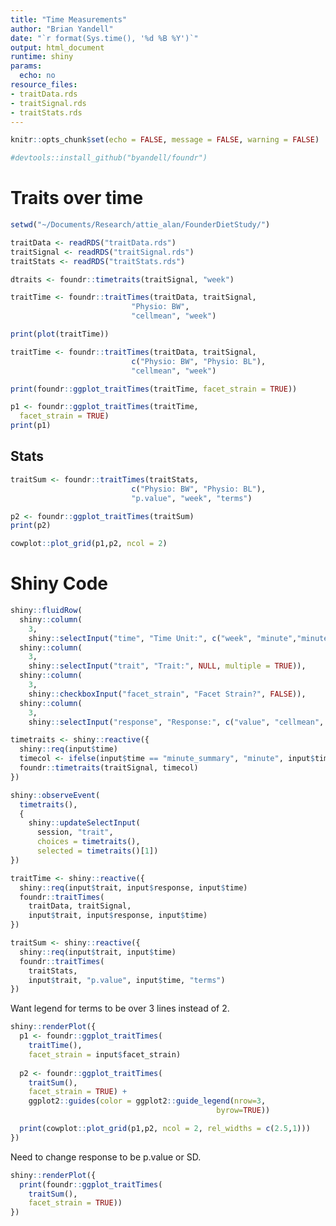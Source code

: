 ```yaml
---
title: "Time Measurements"
author: "Brian Yandell"
date: "`r format(Sys.time(), '%d %B %Y')`"
output: html_document
runtime: shiny
params:
  echo: no
resource_files:
- traitData.rds
- traitSignal.rds
- traitStats.rds
---
```


```r
knitr::opts_chunk$set(echo = FALSE, message = FALSE, warning = FALSE)
```

```r
#devtools::install_github("byandell/foundr")
```

# Traits over time

```r
setwd("~/Documents/Research/attie_alan/FounderDietStudy/")
```

```r
traitData <- readRDS("traitData.rds")
traitSignal <- readRDS("traitSignal.rds")
traitStats <- readRDS("traitStats.rds")
```

```r
dtraits <- foundr::timetraits(traitSignal, "week")
```

```r
traitTime <- foundr::traitTimes(traitData, traitSignal,
                           "Physio: BW",
                           "cellmean", "week")
```

```r
print(plot(traitTime))
```

```r
traitTime <- foundr::traitTimes(traitData, traitSignal,
                           c("Physio: BW", "Physio: BL"),
                           "cellmean", "week")
```

```r
print(foundr::ggplot_traitTimes(traitTime, facet_strain = TRUE))
```

```r
p1 <- foundr::ggplot_traitTimes(traitTime,
  facet_strain = TRUE)
print(p1)
```

## Stats

```r
traitSum <- foundr::traitTimes(traitStats,
                           c("Physio: BW", "Physio: BL"),
                           "p.value", "week", "terms")
```

```r
p2 <- foundr::ggplot_traitTimes(traitSum)
print(p2)
```

```r
cowplot::plot_grid(p1,p2, ncol = 2)
```

# Shiny Code

```r
shiny::fluidRow(
  shiny::column(
    3,
    shiny::selectInput("time", "Time Unit:", c("week", "minute","minute_summary"))),
  shiny::column(
    3,
    shiny::selectInput("trait", "Trait:", NULL, multiple = TRUE)),
  shiny::column(
    3,
    shiny::checkboxInput("facet_strain", "Facet Strain?", FALSE)),
  shiny::column(
    3,
    shiny::selectInput("response", "Response:", c("value", "cellmean", "signal"))))
```

```r
timetraits <- shiny::reactive({
  shiny::req(input$time)
  timecol <- ifelse(input$time == "minute_summary", "minute", input$time)
  foundr::timetraits(traitSignal, timecol)
})
```

```r
shiny::observeEvent(
  timetraits(),
  {
    shiny::updateSelectInput(
      session, "trait",
      choices = timetraits(),
      selected = timetraits()[1])
})
```

```r
traitTime <- shiny::reactive({
  shiny::req(input$trait, input$response, input$time)
  foundr::traitTimes(
    traitData, traitSignal,
    input$trait, input$response, input$time)
})
```

```r
traitSum <- shiny::reactive({
  shiny::req(input$trait, input$time)
  foundr::traitTimes(
    traitStats,
    input$trait, "p.value", input$time, "terms")
})
```
 
Want legend for terms to be over 3 lines instead of 2.

```r
shiny::renderPlot({
  p1 <- foundr::ggplot_traitTimes(
    traitTime(),
    facet_strain = input$facet_strain)
  
  p2 <- foundr::ggplot_traitTimes(
    traitSum(),
    facet_strain = TRUE) + 
    ggplot2::guides(color = ggplot2::guide_legend(nrow=3,
                                              byrow=TRUE))

  print(cowplot::plot_grid(p1,p2, ncol = 2, rel_widths = c(2.5,1)))
})
```

Need to change response to be p.value or SD.

```r
shiny::renderPlot({
  print(foundr::ggplot_traitTimes(
    traitSum(),
    facet_strain = TRUE))
})
```
